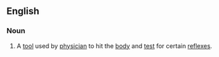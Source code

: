 ==English==

===Noun===
{{en-noun|head=[[reflex]] [[hammer]]}}

# {{context|medicine|lang=en}} A [[tool]] used by [[physician]] to hit the [[body]] and [[test]] for certain [[reflex]]es.